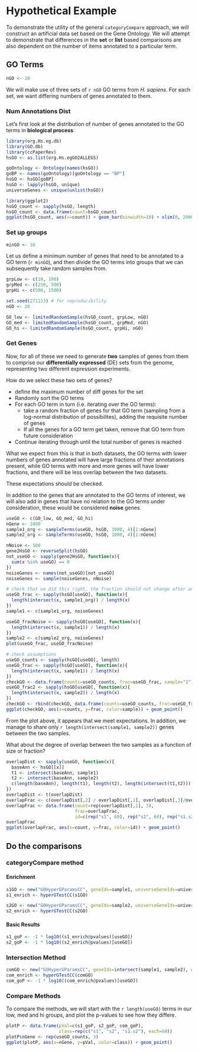 <!--
  %\VignetteEngine{knitr}
  %\VignetteIndexEntry{hypothetical example}
  %\VignetteDepends{categoryComparePaperRev, ggplot2}
-->
  
# Hypothetical Example
  
To demonstrate the utility of the general `categoryCompare` approach, we will construct an artificial data set based on the Gene Ontology. We will attempt to demonstrate that differences in the **set** or **list** based comparisons are also dependent on the number of items annotated to a particular term.

## GO Terms

```r
nGO <- 20
```

We will make use of three sets of `r nGO` GO terms from *H. sapiens*. For each set, we want differing numbers of genes annotated to them.

### Num Annotations Dist

Let's first look at the distribution of number of genes annotated to the GO terms in **biological process**

```r
library(org.Hs.eg.db)
library(GO.db)
library(ccPaperRev)
hsGO <- as.list(org.Hs.egGO2ALLEGS)

goOntology <- Ontology(names(hsGO))
goBP <- names(goOntology)[goOntology == "BP"]
hsGO <- hsGO[goBP]
hsGO <- lapply(hsGO, unique)
universeGenes <- unique(unlist(hsGO))
```

```r
library(ggplot2)
hsGO_count <- sapply(hsGO, length)
hsGO_count <- data.frame(count=hsGO_count)
ggplot(hsGO_count, aes(x=count)) + geom_bar(binwidth=10) + xlim(0, 2000) + ylim(0, 500)
```

### Set up groups

```r
minGO <- 10
```

Let us define a minimum number of genes that need to be annotated to a GO term (`r minGO`), and then divide the GO terms into groups that we can subsequently take random samples from.

```r
grpLow <- c(10, 100)
grpMed <- c(250, 500)
grpHi <- c(500, 1500)
```

```r
set.seed(271113) # for reproducibility
nGO <- 20

GO_low <- limitedRandomSample(hsGO_count, grpLow, nGO)
GO_med <- limitedRandomSample(hsGO_count, grpMed, nGO)
GO_hi <- limitedRandomSample(hsGO_count, grpHi, nGO)
```

### Get Genes

Now, for all of these we need to generate **two** samples of genes from them to comprise our **differentially expressed** (DE) sets from the genome, representing two different expression experiments.

How do we select these two sets of genes?

* define the maximum number of diff genes for the set
* Randomly sort the GO terms
* For each GO term in turn (i.e. iterating over the GO terms):
  * take a random fraction of genes for that GO term (sampling from a log-normal distribution of possibilites), adding the requisite number of genes
  * If all the genes for a GO term get taken, remove that GO term from future consideration
* Continue iterating through until the total number of genes is reached

What we expect from this is that in both datasets, the GO terms with lower numbers of genes annotated will have large fractions of their annotations present, while GO terms with more and more genes will have lower fractions, and there will be less overlap between the two datasets.

These expectations should be checked.

In addition to the genes that are annotated to the GO terms of interest, we will also add in genes that have no relation to the GO terms under consideration, these would be considered **noise** genes.

```r
useGO <- c(GO_low, GO_med, GO_hi)
nGene <- 1000
sample1_org <- sampleTerms(useGO, hsGO, 1000, 4)[1:nGene]
sample2_org <- sampleTerms(useGO, hsGO, 1000, 4)[1:nGene]
```

```r
nNoise <- 500
gene2HsGO <- reverseSplit(hsGO)
not_useGO <- sapply(gene2HsGO, function(x){
  sum(x %in% useGO) == 0
})
noiseGenes <- names(not_useGO)[not_useGO]
noiseGenes <- sample(noiseGenes, nNoise)

# check that we did this right, the fraction should not change after adding noise genes
useGO_frac <- sapply(hsGO[useGO], function(x){
  length(intersect(x, sample1_org)) / length(x)
})
sample1 <- c(sample1_org, noiseGenes)

useGO_fracNoise <- sapply(hsGO[useGO], function(x){
  length(intersect(x, sample1)) / length(x)
})
sample2 <- c(sample2_org, noiseGenes)
plot(useGO_frac, useGO_fracNoise)
```


```r
# check assumptions
useGO_counts <- sapply(hsGO[useGO], length)
useGO_frac <- sapply(hsGO[useGO], function(x){
  length(intersect(x, sample1)) / length(x)
})
checkGO <- data.frame(counts=useGO_counts, frac=useGO_frac, sample="1")
useGO_frac2 <- sapply(hsGO[useGO], function(x){
  length(intersect(x, sample2)) / length(x)
})
checkGO <- rbind(checkGO, data.frame(counts=useGO_counts, frac=useGO_frac2, sample="2"))
ggplot(checkGO, aes(x=counts, y=frac, color=sample)) + geom_point()
```

From the plot above, it appears that we meet expectations. In addition, we manage to share only `r length(intersect(sample1, sample2))` genes between the two samples. 

What about the degree of overlap between the two samples as a function of size or fraction?

```r
overlapDist <- sapply(useGO, function(x){
  baseAnn <- hsGO[[x]]
  t1 <- intersect(baseAnn, sample1)
  t2 <- intersect(baseAnn, sample2)
  c(length(baseAnn), length(t1), length(t2), length(intersect(t1,t2)))
})
overlapDist <- t(overlapDist)
overlapFrac <- c(overlapDist[,2] / overlapDist[,1], overlapDist[,3]/overlapDist[,1], overlapDist[,4]/overlapDist[,1])
overlapFrac <- data.frame(count=rep(overlapDist[,1], 3), 
                          frac=overlapFrac, 
                          id=c(rep("s1", 60), rep("s2", 60), rep("s1.s2", 60)))
overlapFrac
ggplot(overlapFrac, aes(x=count, y=frac, color=id)) + geom_point()
```

## Do the comparisons

### categoryCompare method


#### Enrichment

```r
s1GO <- new("GOHyperGParamsCC", geneIds=sample1, universeGeneIds=universeGenes, ontology="BP", fdr=0, annotation="org.Hs.eg.db")
s1_enrich <- hyperGTestCC(s1GO)

s2GO <- new("GOHyperGParamsCC", geneIds=sample2, universeGeneIds=universeGenes, ontology="BP", fdr=0, annotation="org.Hs.eg.db")
s2_enrich <- hyperGTestCC(s2GO)
```

#### Basic Results

```r
s1_goP <- -1 * log10((s1_enrich@pvalues)[useGO])
s2_goP <- -1 * log10((s2_enrich@pvalues)[useGO])
```


### Intersection Method

```r
comGO <- new("GOHyperGParamsCC", geneIds=intersect(sample1, sample2), universeGeneIds=universeGenes, ontology="BP", fdr=0, annotation="org.Hs.eg.db")
com_enrich <- hyperGTestCC(comGO)
com_goP <- -1 * log10((com_enrich@pvalues)[useGO])
```


### Compare Methods

To compare the methods, we will start with the `r length(useGO)` terms in our low, med and hi groups, and plot the p-values to see how they differe.

```r
plotP <- data.frame(pVal=c(s1_goP, s2_goP, com_goP), 
                    class=rep(c("s1", "s2", "s1.s2"), each=60))
plotP$nGene <- rep(useGO_counts, 3)
ggplot(plotP, aes(x=nGene, y=pVal, color=class)) + geom_point()
```